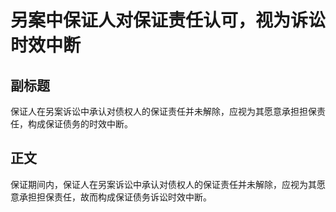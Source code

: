 # 另案中保证人对保证责任认可，视为诉讼时效中断
## 副标题
保证人在另案诉讼中承认对债权人的保证责任并未解除，应视为其愿意承担担保责任，构成保证债务的时效中断。
## 正文
保证期间内，保证人在另案诉讼中承认对债权人的保证责任并未解除，应视为其愿意承担担保责任，故而构成保证债务诉讼时效中断。